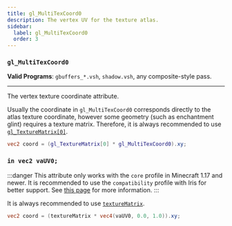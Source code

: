```yaml
---
title: gl_MultiTexCoord0
description: The vertex UV for the texture atlas.
sidebar:
  label: gl_MultiTexCoord0
  order: 3
---
```


### `gl_MultiTexCoord0`

**Valid Programs**: `gbuffers_*.vsh`, `shadow.vsh`, any composite-style pass.

---

The vertex texture coordinate attribute.

Usually the coordinate in `gl_MultiTexCoord0` corresponds directly to the atlas texture coordinate, however some geometry (such as enchantment glint) requires a texture matrix. Therefore, it is always recommended to use [`gl_TextureMatrix[0]`](/current/reference/uniforms/matrices/#gl_texturematrix0).
```glsl
vec2 coord = (gl_TextureMatrix[0] * gl_MultiTexCoord0).xy;
```

### `in vec2 vaUV0;`
:::danger
This attribute only works with the `core` profile in Minecraft 1.17 and newer. It is recommended to use the `compatibility` profile with Iris for better support. See [this page](/current/how-to/compatibility_vs_core) for more information.
:::

It is always recommended to use [`textureMatrix`](/current/reference/uniforms/matrices/#gl_texturematrix0).

```glsl
vec2 coord = (textureMatrix * vec4(vaUV0, 0.0, 1.0)).xy;
```
